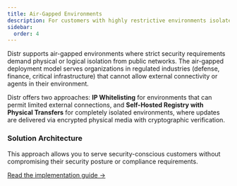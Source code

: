 ```yaml
---
title: Air-Gapped Environments
description: For customers with highly restrictive environments isolated from external networks
sidebar:
  order: 4
---
```



Distr supports air-gapped environments where strict security requirements demand physical or logical isolation from public networks. The air-gapped deployment model serves organizations in regulated industries (defense, finance, critical infrastructure) that cannot allow external connectivity or agents in their environment.

Distr offers two approaches: **IP Whitelisting** for environments that can permit limited external connections, and **Self-Hosted Registry with Physical Transfers** for completely isolated environments, where updates are delivered via encrypted physical media with cryptographic verification.

### Solution Architecture

<ThemeImage
  lightSrc="/src/assets/docs/use-cases/airgapped/airgapped-light.png"
  darkSrc="/src/assets/docs/use-cases/airgapped/airgapped-dark.png"
  alt="Fully-Self-Managed diagram"
/>

<Aside type="tip">
  This approach allows you to serve security-conscious customers without
  compromising their security posture or compliance requirements.
</Aside>

[Read the implementation guide →](/docs/guides/implementation/air-gapped-guide)
